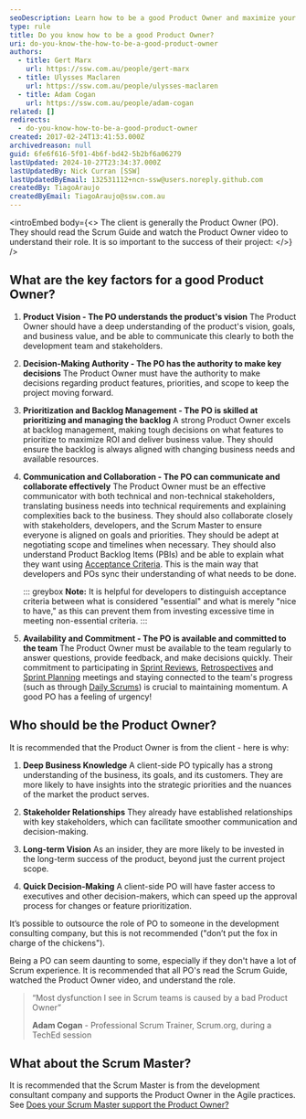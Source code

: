 ```yaml
---
seoDescription: Learn how to be a good Product Owner and maximize your project's ROI by prioritizing the product backlog, being available for Scrum meetings, unblocking developers, and understanding product backlog items.
type: rule
title: Do you know how to be a good Product Owner?
uri: do-you-know-the-how-to-be-a-good-product-owner
authors:
  - title: Gert Marx
    url: https://ssw.com.au/people/gert-marx
  - title: Ulysses Maclaren
    url: https://ssw.com.au/people/ulysses-maclaren
  - title: Adam Cogan
    url: https://ssw.com.au/people/adam-cogan
related: []
redirects:
  - do-you-know-how-to-be-a-good-product-owner
created: 2017-02-24T13:41:53.000Z
archivedreason: null
guid: 6fe6f616-5f01-4b6f-bd42-5b2bf6a06279
lastUpdated: 2024-10-27T23:34:37.000Z
lastUpdatedBy: Nick Curran [SSW]
lastUpdatedByEmail: 132531112+ncn-ssw@users.noreply.github.com
createdBy: TiagoAraujo
createdByEmail: TiagoAraujo@ssw.com.au
---
```


<introEmbed
  body={<>
The client is generally the Product Owner (PO). They should read the Scrum Guide and watch the Product Owner video to understand their role. It is so important to the success of their project:
  </>}
/>
<youtubeEmbed url="https://www.youtube.com/embed/3eljozEWpf8" description="Video: What is a 'Product Owner'? - Scrum Guide (2 min)" />

## What are the key factors for a good Product Owner?

1. **Product Vision - The PO understands the product's vision**
   The Product Owner should have a deep understanding of the product's vision, goals, and business value, and be able to communicate this clearly to both the development team and stakeholders.

2. **Decision-Making Authority - The PO has the authority to make key decisions**
   The Product Owner must have the authority to make decisions regarding product features, priorities, and scope to keep the project moving forward.

3. **Prioritization and Backlog Management - The PO is skilled at prioritizing and managing the backlog**
   A strong Product Owner excels at backlog management, making tough decisions on what features to prioritize to maximize ROI and deliver business value. They should ensure the backlog is always aligned with changing business needs and available resources.

4. **Communication and Collaboration - The PO can communicate and collaborate effectively**
   The Product Owner must be an effective communicator with both technical and non-technical stakeholders, translating business needs into technical requirements and explaining complexities back to the business. They should also collaborate closely with stakeholders, developers, and the Scrum Master to ensure everyone is aligned on goals and priorities. They should be adept at negotiating scope and timelines when necessary. They should also understand Product Backlog Items (PBIs) and be able to explain what they want using [Acceptance Criteria](/acceptance-criteria). This is the main way that developers and POs sync their understanding of what needs to be done.

    ::: greybox
    **Note:** It is helpful for developers to distinguish acceptance criteria between what is considered "essential" and what is merely "nice to have," as this can prevent them from investing excessive time in meeting non-essential criteria.
    :::

5. **Availability and Commitment - The PO is available and committed to the team**
   The Product Owner must be available to the team regularly to answer questions, provide feedback, and make decisions quickly. Their commitment to participating in [Sprint Reviews](/do-you-know-what-happens-at-a-sprint-review-meeting), [Retrospectives](/do-you-know-what-happens-at-a-sprint-retrospective-meeting) and [Sprint Planning](/what-happens-at-a-sprint-planning-meeting) meetings and staying connected to the team's progress (such as through [Daily Scrums](/methodology-daily-scrums)) is crucial to maintaining momentum. A good PO has a feeling of urgency!

## Who should be the Product Owner?

It is recommended that the Product Owner is from the client - here is why:

1. **Deep Business Knowledge**
A client-side PO typically has a strong understanding of the business, its goals, and its customers. They are more likely to have insights into the strategic priorities and the nuances of the market the product serves.

2. **Stakeholder Relationships**
They already have established relationships with key stakeholders, which can facilitate smoother communication and decision-making.

3. **Long-term Vision**
As an insider, they are more likely to be invested in the long-term success of the product, beyond just the current project scope.

4. **Quick Decision-Making**
A client-side PO will have faster access to executives and other decision-makers, which can speed up the approval process for changes or feature prioritization.

It’s possible to outsource the role of PO to someone in the development consulting company, but this is not recommended ("don’t put the fox in charge of the chickens").

Being a PO can seem daunting to some, especially if they don't have a lot of Scrum experience. It is recommended that all PO's read the Scrum Guide, watched the Product Owner video, and understand the role.

> “Most dysfunction I see in Scrum teams is caused by a bad Product Owner”
>
> **Adam Cogan** - Professional Scrum Trainer, Scrum.org, during a TechEd session

## What about the Scrum Master?

It is recommended that the Scrum Master is from the development consultant company and supports the Product Owner in the Agile practices. See [Does your Scrum Master support the Product Owner?](/scrum-master-support-product-owner)
